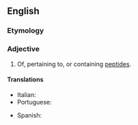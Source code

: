 ==English==

===Etymology===
{{suffix|en|peptide|ic}}

===Adjective===
{{en-adj|-}}

# Of, pertaining to, or containing [[peptide]]s.

====Translations====
{{trans-top|pertaining peptides}}
* Italian: {{t+|it|peptidico}}
* Portuguese: {{t|pt|peptídico}}
{{trans-mid}}
* Spanish: {{t+|es|peptídico}}
{{trans-bottom}}